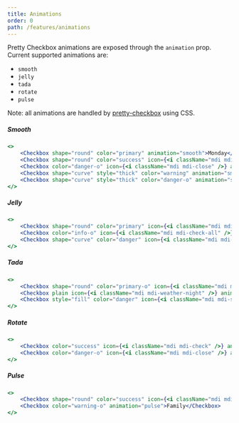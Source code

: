 ```yaml
---
title: Animations
order: 0
path: /features/animations
---
```

Pretty Checkbox animations are exposed through the `animation` prop. Current supported animations are:

* `smooth`
* `jelly`
* `tada`
* `rotate`
* `pulse`

Note: all animations are handled by [pretty-checkbox](https://github.com/lokesh-coder/pretty-checkbox/blob/master/src/scss/essentials/_keyframes.scss) using CSS.

##### Smooth
```jsx live
<>
    <Checkbox shape="round" color="primary" animation="smooth">Monday</Checkbox>
    <Checkbox shape="round" color="success" icon={<i className="mdi mdi-check" />} animation="smooth">Tuesday</Checkbox>
    <Checkbox color="danger-o" icon={<i className="mdi mdi-close" />} animation="smooth">Wednesday</Checkbox>
    <Checkbox shape="curve" style="thick" color="warning" animation="smooth">Thursday</Checkbox>
    <Checkbox shape="curve" style="thick" color="danger-o" animation="smooth">Friday</Checkbox>
</>
```

##### Jelly
```jsx live
<>
    <Checkbox shape="round" color="primary" icon={<i className="mdi mdi-check" />} animation="jelly">Interested</Checkbox>
    <Checkbox color="info-o" icon={<i className="mdi mdi-check-all" />} animation="jelly">All</Checkbox>
    <Checkbox shape="curve" color="danger" icon={<i className="mdi mdi-bug" />} animation="jelly">Bug</Checkbox>
</>
```

##### Tada
```jsx live
<>
    <Checkbox shape="round" color="primary-o" icon={<i className="mdi mdi-heart" />} animation="tada">Good</Checkbox>
    <Checkbox plain icon={<i className="mdi mdi-weather-night" />} animation="tada">Night</Checkbox>
    <Checkbox style="fill" color="danger" icon={<i className="mdi mdi-skull" />} animation="tada">Sweetheart</Checkbox>
</>
```

##### Rotate
```jsx live
<>
    <Checkbox color="success" icon={<i className="mdi mdi-check" />} animation="rotate">Friends</Checkbox>
    <Checkbox color="danger-o" icon={<i className="mdi mdi-close" />} animation="rotate">Family</Checkbox>
</>
```

##### Pulse
```jsx live
<>
    <Checkbox shape="round" color="success" icon={<i className="mdi mdi-check" />} animation="pulse">Friends</Checkbox>
    <Checkbox color="warning-o" animation="pulse">Family</Checkbox>
</>
```
